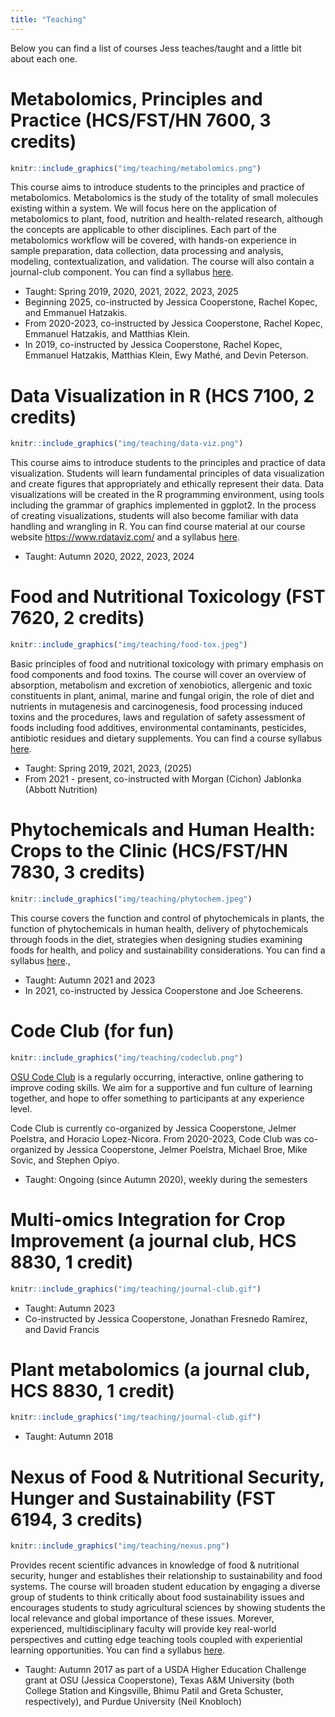 ```yaml
---
title: "Teaching"
---
```


Below you can find a list of courses Jess teaches/taught and a little bit about each one.

# Metabolomics, Principles and Practice (HCS/FST/HN 7600, 3 credits)

```r
knitr::include_graphics("img/teaching/metabolomics.png")
```

This course aims to introduce students to the principles and practice of metabolomics. Metabolomics is the study of the totality of small molecules existing within a system. We will focus here on the application of metabolomics to plant, food, nutrition and health-related research, although the concepts are applicable to other disciplines. Each part of the metabolomics workflow will be covered, with hands-on experience in sample preparation, data collection, data processing and analysis, modeling, contextualization, and validation. The course will also contain a journal-club component. You can find a syllabus [here](syllabi/Metabolomics7600_Syllabus_2023.pdf).

-   Taught: Spring 2019, 2020, 2021, 2022, 2023, 2025
-   Beginning 2025, co-instructed by Jessica Cooperstone, Rachel Kopec, and Emmanuel Hatzakis.
-   From 2020-2023, co-instructed by Jessica Cooperstone, Rachel Kopec, Emmanuel Hatzakis, and Matthias Klein.
-   In 2019, co-instructed by Jessica Cooperstone, Rachel Kopec, Emmanuel Hatzakis, Matthias Klein, Ewy Mathé, and Devin Peterson.

# Data Visualization in R (HCS 7100, 2 credits)

```r
knitr::include_graphics("img/teaching/data-viz.png")
```

This course aims to introduce students to the principles and practice of data visualization.
Students will learn fundamental principles of data visualization and create figures that
appropriately and ethically represent their data. Data visualizations will be created in the R
programming environment, using tools including the grammar of graphics implemented in
ggplot2. In the process of creating visualizations, students will also become familiar with data
handling and wrangling in R. You can find course material at our course website [https://www.rdataviz.com/](https://www.rdataviz.com/) and a syllabus [here](syllabi/DataVisualizationSyllabus_HCS7100_AU24.pdf).

-   Taught: Autumn 2020, 2022, 2023, 2024

# Food and Nutritional Toxicology (FST 7620, 2 credits)

```r
knitr::include_graphics("img/teaching/food-tox.jpeg")
```

Basic principles of food and nutritional toxicology with primary emphasis on food components and food toxins. The course will cover an overview of absorption, metabolism and excretion of xenobiotics, allergenic and toxic constituents in plant, animal, marine and fungal origin, the role of diet and nutrients in mutagenesis and carcinogenesis, food processing induced toxins and the procedures, laws and regulation of safety assessment of foods including food additives, environmental contaminants, pesticides, antibiotic residues and dietary supplements. You can find a course syllabus [here](syllabi/FoodTox_Syllabus2023.pdf).

-   Taught: Spring 2019, 2021, 2023, (2025)
-   From 2021 - present, co-instructed with Morgan (Cichon) Jablonka (Abbott Nutrition)

# Phytochemicals and Human Health: Crops to the Clinic (HCS/FST/HN 7830, 3 credits)

```r
knitr::include_graphics("img/teaching/phytochem.jpeg")
```

This course covers the function and control of phytochemicals in plants, the function of phytochemicals in human health, delivery of phytochemicals through foods in the diet, strategies when designing studies examining foods for health, and policy and sustainability considerations. You can find a syllabus [here](syllabi/PhytochemicalsSyllabi_AU21.pdf).,

-   Taught: Autumn 2021 and 2023
-   In 2021, co-instructed by Jessica Cooperstone and Joe Scheerens.

# Code Club (for fun)

```r
knitr::include_graphics("img/teaching/codeclub.png")
```

[OSU Code Club](https://osu-codeclub.github.io/) is a regularly occurring, interactive, online gathering to improve coding skills. We aim for a supportive and fun culture of learning together, and hope to offer something to participants at any experience level. 

Code Club is currently co-organized by Jessica Cooperstone, Jelmer Poelstra, and Horacio Lopez-Nicora. From 2020-2023, Code Club was co-organized by Jessica Cooperstone, Jelmer Poelstra, Michael Broe, Mike Sovic, and Stephen Opiyo.

-   Taught: Ongoing (since Autumn 2020), weekly during the semesters

# Multi-omics Integration for Crop Improvement (a journal club, HCS 8830, 1 credit)

```r
knitr::include_graphics("img/teaching/journal-club.gif")
```

-   Taught: Autumn 2023
-   Co-instructed by Jessica Cooperstone, Jonathan Fresnedo Ramírez, and David Francis

# Plant metabolomics (a journal club, HCS 8830, 1 credit)

```r
knitr::include_graphics("img/teaching/journal-club.gif")
```

-   Taught: Autumn 2018

# Nexus of Food & Nutritional Security, Hunger and Sustainability (FST 6194, 3 credits)

```r
knitr::include_graphics("img/teaching/nexus.png")
```

Provides recent scientific advances in knowledge of food & nutritional security,
hunger and establishes their relationship to sustainability and food systems. The course will
broaden student education by engaging a diverse group of students to think critically about food
sustainability issues and encourages students to study agricultural sciences by showing students
the local relevance and global importance of these issues. Morever, experienced,
multidisciplinary faculty will provide key real-world perspectives and cutting edge teaching tools
coupled with experiential learning opportunities. You can find a syllabus [here](syllabi/fnhs-2017-syllabus.pdf).

-   Taught: Autumn 2017 as part of a USDA Higher Education Challenge grant at OSU (Jessica Cooperstone), Texas A&M University (both College Station and Kingsville, Bhimu Patil and Greta Schuster, respectively), and Purdue University (Neil Knobloch)